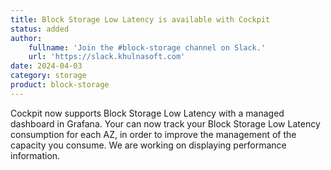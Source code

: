 ```yaml
---
title: Block Storage Low Latency is available with Cockpit
status: added
author:
    fullname: 'Join the #block-storage channel on Slack.'
    url: 'https://slack.khulnasoft.com'
date: 2024-04-03
category: storage
product: block-storage
---
```


Cockpit now supports Block Storage Low Latency with a managed dashboard in Grafana.
Your can now track your Block Storage Low Latency consumption for each AZ, in order to improve the management of the capacity you consume.
We are working on displaying performance information.

